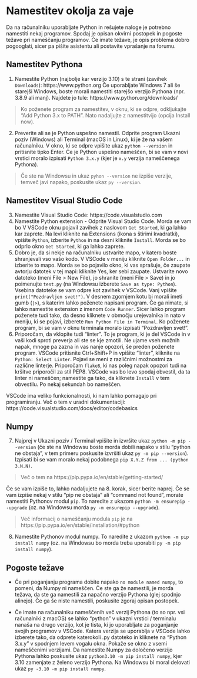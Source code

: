 # Namestitev okolja za vaje

Da na računalniku uporabljate Python in rešujete naloge je potrebno namestiti
nekaj programov. Spodaj je opisan okvirni postopek in pogoste težave pri nameščanju
programov. Če imate težave, je opis problema dobro pogooglati, sicer pa pišite 
asistentu ali postavite vprašanje na forumu.

## Namestitev Pythona

1. Namestite Python (najbolje kar verzijo 3.10) s te strani (zavihek `Downloads`): https://www.python.org
Če uporabljate Windows 7 ali še starejši Windows, boste morali namestiti 
starejšo verzijo Pythona (npr. 3.8.9 ali manj). Najdete jo tule: https://www.python.org/downloads/

> Ko poženete program za namestitev, v oknu, ki se odpre, odkljukajte 
> "Add Python 3.x to PATH".
> Nato nadaljujte z namestitvijo (opcija Install now).

2. Preverite ali se je Python uspešno namestil. Odprite program Ukazni poziv (Windows) 
ali Terminal (macOS in Linux), ki je že na vašem računalniku. V okno, ki se odpre 
vpišite ukaz `python --version` in pritisnite tipko Enter. Če je Python 
uspešno nameščen, bi se vam v novi vrstici moralo izpisati `Python 3.x.y` 
(kjer je `x.y` verzija nameščenega Pythona).

> Če ste na Windowsu in ukaz `pyhon --version` ne izpiše verzije, temveč javi napako, poskusite ukaz `py --version`.

## Namestitev Visual Studio Code

3. Namestite Visual Studio Code: https://code.visualstudio.com
4. Namestite Python extension - Odprite Visual Studio Code. Morda se vam bo V 
VSCode oknu pojavil zavihek z naslovom `Get Started`, ki ga lahko kar zaprete. 
Na levi kliknite na Extensions (ikona s štirimi kvadratki), vpišite `Python`, 
izberite `Python` in na desni kliknite `Install`. Morda se bo odprlo okno 
`Get Started`, ki ga lahko zaprete.
5. Dobro je, da si nekje na računalniku ustvarite mapo, v katero boste shranjevali 
vso vašo kodo. V VSCode v meniju kliknite `Open Folder...` in izberite to mapo. 
Morda se bo pojavilo okno, ki vas sprašuje, če zaupate avtorju datotek
v tej mapi: kliknite Yes, ker sebi zaupate. Ustvarite novo datoteko 
(meni File > New File), jo shranite (meni File > Save) in jo poimenujte 
`test.py` (na Windowsu izberete `Save as type: Python`). Vsebina datoteke se vam 
odpre kot zavihek v VSCode. Vanj vpišite `print("Pozdravljen svet!")`. V desnem 
zgornjem kotu bi morali imeti gumb (`|>`), s katerim lahko poženete napisani program.
Če ga nimate, si lahko namestite extension z imenom `Code Runner`. Sicer lahko 
program poženete tudi tako, da desno kliknete v območju urejevalnika in nato v 
meniju, ki se pojavi, izberete `Run Python File in Terminal`. Ko poženete program, 
bi se vam v oknu terminala moralo izpisati "Pozdravljen svet!".
6. Priporočam, da vklopite tudi "linter". To je program, ki je del VSCode in 
v vaši kodi sproti preverja ali ste se kje zmotili. Ne ujame vseh možnih napak, 
mnoge pa zazna in vas nanje opozori, še preden poženete program.
VSCode pritisnite Ctrl+Shift+P in vpišite "linter", kliknite na 
`Python: Select Linter`. Pojavi se meni z različnimi možnostmi za različne linterje. 
Priporočam `flake8`, ki nas poleg napak opozori tudi na kršitve priporočil za stil 
PEP8. VSCode vas bo levo spodaj obvestil, da ta linter ni nameščen; 
namestite ga tako, da kliknete `Install` v tem obvestilu. Po nekaj sekundah bo nameščen.

VSCode ima veliko funkcionalnosti, ki nam lahko pomagajo pri programiranju. 
Več o tem v uradni dokumentaciji: https://code.visualstudio.com/docs/editor/codebasics

## Numpy

7. Najprej v Ukazni poziv / Terminal vpišite in izvršite ukaz `python -m pip --version` 
(če ste na Windowsu boste morda dobili napako v stilu "python ne obstaja", 
v tem primeru poskusite izvršiti ukaz `py -m pip --version`).
Izpisati bi se vam moralo nekaj podobnega `pip X.Y.Z from ... (python 3.N.N)`. 

> Več o tem na https://pip.pypa.io/en/stable/getting-started/

Če se vam izpiše to, lahko nadaljujete na 8. korak, sicer berite naprej. 
Če se vam izpiše nekaj v stilu "pip ne obstaja" ali "command not found", 
morate namestiti Pythonov modul `pip`. To naredite z ukazom 
`python -m ensurepip --upgrade` (oz. na Windowsu morda `py -m ensurepip --upgrade`).

> Več informacij o nameščanju modula `pip` je na https://pip.pypa.io/en/stable/installation/#python

8. Namestite Pythonov modul numpy. To naredite z ukazom `python -m pip install numpy` 
(oz. na Windowsu bo morda treba uporabiti `py -m pip install numpy`).

## Pogoste težave

- Če pri poganjanju programa dobite napako `no module named numpy`, to pomeni, da Numpy ni nameščen. Če ste ga že namestili, je morda težava, da ste ga namestili za napačno verzijo Pythona (glej spodnjo alinejo). Če ga še niste namestili, poskusite zgoraj opisan postopek.

- Če imate na računalniku nameščenih več verzij Pythona (to so npr. vsi računalniki z macOS) se lahko "python" v ukazni vrstici / terminalu nanaša na drugo verzijo, kot je tista, ki jo uporabljate za poganjanje svojih programov v VSCode. Katera verzija se uporablja v VSCode lahko izberete tako, da odprete katerokoli .py datoteko in kliknete na "Python 3.x.y" v spodnjem levem vogalu okna. Pokaže se okno z vsemi nameščenimi verzijami. Da namestite Numpy za določeno verzijo Pythona lahko poskusite ukaz `python3.10 -m pip install numpy`, kjer 3.10 zamenjate z želeno verzijo Pythona. Na Windowsu bi moral delovati ukaz `py -3.10 -m pip install numpy`.
